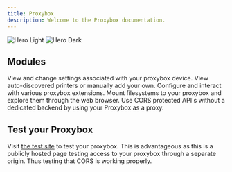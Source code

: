```yaml
---
title: Proxybox
description: Welcome to the Proxybox documentation.
---
```


<img
  className="block dark:hidden"
  src="/images/proxybox.png"
  alt="Hero Light"
/>
<img
  className="hidden dark:block"
  src="/images/proxybox.png"
  alt="Hero Dark"
/>

## Modules

<CardGroup cols={2}>
  <Card
    title="Settings"
    icon="gear"
    href="/settings"
  >
    View and change settings associated with your proxybox device.
  </Card>
  <Card
    title="Printers"
    icon="print"
    href="/printers"
  >
    View auto-discovered printers or manually add your own.
  </Card>
  <Card
    title="Extensions"
    icon="toolbox"
    href="/extensions"
  >
  Configure and interact with various proxybox extensions.
  </Card>
  <Card
    title="Shares"
    icon="folder"
    href="/shares"
  >
  Mount filesystems to your proxybox and explore them through the web browser.
  </Card>
  <Card
    title="Proxy"
    icon="route"
    href="/proxy"
  >
  Use CORS protected API's without a dedicated backend by using your Proxybox as a proxy.
  </Card>
</CardGroup>

## Test your Proxybox

Visit <a href="https://test-proxybox.ecs-iot.com">the test site</a> to test your proxybox. This is advantageous as this is a publicly hosted page testing access to your proxybox through a separate origin.
Thus testing that CORS is working properly.
